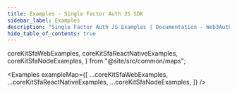 ```yaml
---
title: Examples - Single Factor Auth JS SDK
sidebar_label: Examples
description: "Single Factor Auth JS Examples | Documentation - Web3Auth"
hide_table_of_contents: true
---
```


  coreKitSfaWebExamples,
  coreKitSfaReactNativeExamples,
  coreKitSfaNodeExamples,
} from "@site/src/common/maps";

<Examples
  exampleMap={[
    ...coreKitSfaWebExamples,
    ...coreKitSfaReactNativeExamples,
    ...coreKitSfaNodeExamples,
  ]}
/>

